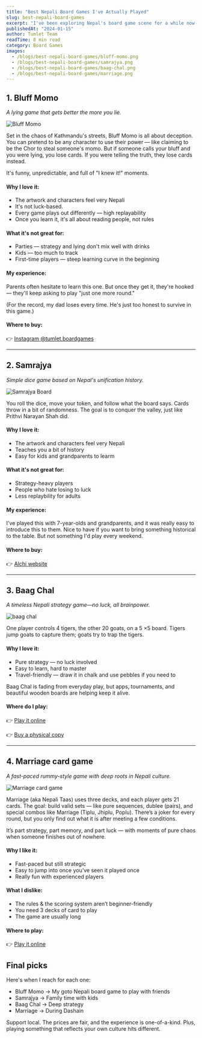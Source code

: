 ```yaml
---
title: "Best Nepali Board Games I've Actually Played"
slug: best-nepali-board-games
excerpt: "I've been exploring Nepal's board game scene for a while now. These four games stood out after countless sessions with friends and family."
publishedAt: "2024-01-15"
author: Tumlet Team
readTime: 8 min read
category: Board Games
images:
  - /blogs/best-nepali-board-games/bluff-momo.png
  - /blogs/best-nepali-board-games/samrajya.png
  - /blogs/best-nepali-board-games/baag-chal.png
  - /blogs/best-nepali-board-games/marriage.png
---
```


## 1. Bluff Momo

_A lying game that gets better the more you lie._

![Bluff Momo](/blogs/best-nepali-board-games/bluff-momo.png)

Set in the chaos of Kathmandu's streets, Bluff Momo is all about deception. You can pretend to be any character to use their power — like claiming to be the Chor to steal someone's momo. But if someone calls your bluff and you were lying, you lose cards. If you were telling the truth, they lose cards instead.

It's funny, unpredictable, and full of "I knew it!" moments.

#### Why I love it:

- The artwork and characters feel very Nepali
- It's not luck-based. 
- Every game plays out differently — high replayability
- Once you learn it, it's all about reading people, not rules

#### What it's not great for:

- Parties — strategy and lying don't mix well with drinks
- Kids — too much to track
- First-time players — steep learning curve in the beginning

#### My experience:

Parents often hesitate to learn this one. But once they get it, they're hooked — they'll keep asking to play "just one more round."

(For the record, my dad loses every time. He's just too honest to survive in this game.)

#### Where to buy:

👉 [Instagram @tumlet.boardgames](https://www.instagram.com/tumlet.boardgames/)

---

## 2. Samrajya

_Simple dice game based on Nepal's unification history._

![Samrajya Board](/blogs/best-nepali-board-games/samrajya.png)

You roll the dice, move your token, and follow what the board says. Cards throw in a bit of randomness. The goal is to conquer the valley, just like Prithvi Narayan Shah did.

#### Why I love it:
- The artwork and characters feel very Nepali
- Teaches you a bit of history
- Easy for kids and grandparents to learm

#### What it's not great for:

- Strategy-heavy players
- People who hate losing to luck
- Less replaybility for adults

#### My experience:

I've played this with 7-year-olds and grandparents, and it was really easy to introduce this to them. Nice to have if you want to bring something historical to the table. But not something I'd play every weekend.

#### Where to buy:
👉 [Alchi website](https://alchi.co/shop/50)

---

## 3. Baag Chal

_A timeless Nepali strategy game—no luck, all brainpower._

![baag chal](/blogs/best-nepali-board-games/baag-chal.png)

One player controls 4 tigers, the other 20 goats, on a 5 ×5 board. Tigers jump goats to capture them; goats try to trap the tigers.

#### Why I love it:
- Pure strategy — no luck involved
- Easy to learn, hard to master
- Travel-friendly — draw it in chalk and use pebbles if you need to

Baag Chal is fading from everyday play, but apps, tournaments, and beautiful wooden boards are helping keep it alive.

#### Where do I play:
👉 [Play it online](https://www.ujjwalpaudel1.com.np/)

👉 [Buy a physical copy](https://alchi.co/shop/213)

---

## 4. Marriage card game
_A fast-paced rummy-style game with deep roots in Nepali culture._

![Marriage card game](/blogs/best-nepali-board-games/marriage.png)

Marriage (aka Nepali Taas) uses three decks, and each player gets 21 cards. The goal: build valid sets — like pure sequences, dublee (pairs), and special combos like Marriage (Tiplu, Jhiplu, Poplu). There’s a joker for every round, but you only find out what it is after meeting a few conditions.

It’s part strategy, part memory, and part luck — with moments of pure chaos when someone finishes out of nowhere.

#### Why I like it:
- Fast-paced but still strategic
- Easy to jump into once you’ve seen it played once
- Really fun with experienced players

#### What I dislike:
- The rules & the scoring system aren’t beginner-friendly
- You need 3 decks of card to play
- The game are usually long 

#### Where to play:
👉 [Play it online](https://bhoos.com/marriage/)


## Final picks

Here's when I reach for each one:

- Bluff Momo → My goto Nepali board game to play with friends
- Samrajya → Family time with kids
- Baag Chal → Deep strategy
- Marriage → During Dashain

Support local. The prices are fair, and the experience is one-of-a-kind. Plus, playing something that reflects your own culture hits different. 